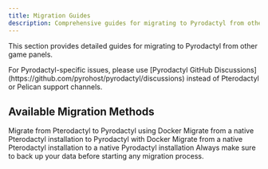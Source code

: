 ```yaml
---
title: Migration Guides
description: Comprehensive guides for migrating to Pyrodactyl from other game panels
---
```


This section provides detailed guides for migrating to Pyrodactyl from other game panels.

<Callout type="info">
  For Pyrodactyl-specific issues, please use [Pyrodactyl GitHub Discussions](https://github.com/pyrohost/pyrodactyl/discussions) instead of Pterodactyl or Pelican support channels.
</Callout>

## Available Migration Methods

<Cards>
  <Card title="Docker Migration" href="/docs/migrations/docker">
    Migrate from Pterodactyl to Pyrodactyl using Docker
  </Card>
  <Card title="Native to Docker Migration" href="/docs/migrations/native-to-docker">
    Migrate from a native Pterodactyl installation to Pyrodactyl with Docker
  </Card>
  <Card title="Native to Native Migration" href="/docs/migrations/native-to-native">
    Migrate from a native Pterodactyl installation to a native Pyrodactyl installation
  </Card>
</Cards>

<Callout type="warn">
  Always make sure to back up your data before starting any migration process.
</Callout>